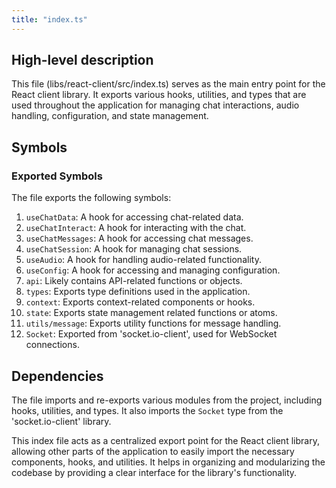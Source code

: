 ```yaml
---
title: "index.ts"
---
```


## High-level description
This file (libs/react-client/src/index.ts) serves as the main entry point for the React client library. It exports various hooks, utilities, and types that are used throughout the application for managing chat interactions, audio handling, configuration, and state management.

## Symbols

### Exported Symbols
The file exports the following symbols:

1. `useChatData`: A hook for accessing chat-related data.
2. `useChatInteract`: A hook for interacting with the chat.
3. `useChatMessages`: A hook for accessing chat messages.
4. `useChatSession`: A hook for managing chat sessions.
5. `useAudio`: A hook for handling audio-related functionality.
6. `useConfig`: A hook for accessing and managing configuration.
7. `api`: Likely contains API-related functions or objects.
8. `types`: Exports type definitions used in the application.
9. `context`: Exports context-related components or hooks.
10. `state`: Exports state management related functions or atoms.
11. `utils/message`: Exports utility functions for message handling.
12. `Socket`: Exported from 'socket.io-client', used for WebSocket connections.

## Dependencies
The file imports and re-exports various modules from the project, including hooks, utilities, and types. It also imports the `Socket` type from the 'socket.io-client' library.

This index file acts as a centralized export point for the React client library, allowing other parts of the application to easily import the necessary components, hooks, and utilities. It helps in organizing and modularizing the codebase by providing a clear interface for the library's functionality.
